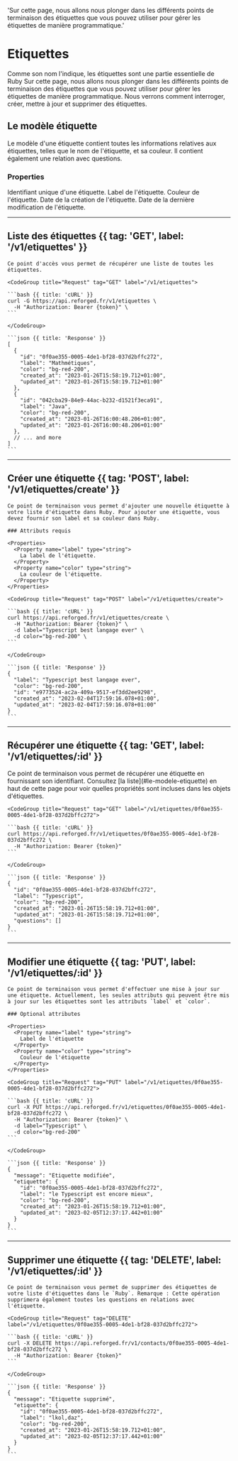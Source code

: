   'Sur cette page, nous allons nous plonger dans les différents points de terminaison des étiquettes que vous pouvez utiliser pour gérer les étiquettes de manière programmatique.'

# Etiquettes

Comme son nom l'indique, les étiquettes sont une partie essentielle de Ruby Sur cette page, nous allons nous plonger dans les différents points de terminaison des étiquettes que vous pouvez utiliser pour gérer les étiquettes de manière programmatique. Nous verrons comment interroger, créer, mettre à jour et supprimer des étiquettes.

## Le modèle étiquette

Le modèle d'une étiquette contient toutes les informations relatives aux étiquettes, telles que le nom de l'étiquette, et sa couleur. Il contient également une relation avec questions.

### Properties

<Properties>
  <Property name="id" type="string">
    Identifiant unique d'une étiquette.
  </Property>
  <Property name="label" type="string">
    Label de l'étiquette.
  </Property>
  <Property name="color" type="string">
    Couleur de l'étiquette.
  </Property>
  <Property name="created_at" type="timestamp">
    Date de la création de l'étiquette.
  </Property>
  <Property name="updated_at" type="timestamp">
    Date de la dernière modification de l'étiquette.
  </Property>
</Properties>

---

## Liste des étiquettes {{ tag: 'GET', label: '/v1/etiquettes' }}

<Row>
  <Col>

    Ce point d'accès vous permet de récupérer une liste de toutes les étiquettes.


  </Col>
  <Col sticky>

    <CodeGroup title="Request" tag="GET" label="/v1/etiquettes">

    ```bash {{ title: 'cURL' }}
    curl -G https://api.reforged.fr/v1/etiquettes \
      -H "Authorization: Bearer {token}" \
    ```

    </CodeGroup>

    ```json {{ title: 'Response' }}
    [
      {
        "id": "0f0ae355-0005-4de1-bf28-037d2bffc272",
        "label": "Mathmétiques",
        "color": "bg-red-200",
        "created_at": "2023-01-26T15:58:19.712+01:00",
        "updated_at": "2023-01-26T15:58:19.712+01:00"
      },
      {
        "id": "042cba29-84e9-44ac-b232-d1521f3eca91",
        "label": "Java",
        "color": "bg-red-200",
        "created_at": "2023-01-26T16:00:48.206+01:00",
        "updated_at": "2023-01-26T16:00:48.206+01:00"
      },
      // ... and more
    ]
    ```

  </Col>
</Row>

---

## Créer une étiquette {{ tag: 'POST', label: '/v1/etiquettes/create' }}

<Row>
  <Col>

    Ce point de terminaison vous permet d'ajouter une nouvelle étiquette à votre liste d'étiquette dans Ruby. Pour ajouter une étiquette, vous devez fournir son label et sa couleur dans Ruby.

    ### Attributs requis

    <Properties>
      <Property name="label" type="string">
        La label de l'étiquette.
      </Property>
      <Property name="color" type="string">
        La couleur de l'étiquette.
      </Property>
    </Properties>



  </Col>
  <Col sticky>

    <CodeGroup title="Request" tag="POST" label="/v1/etiquettes/create">

    ```bash {{ title: 'cURL' }}
    curl https://api.reforged.fr/v1/etiquettes/create \
      -H "Authorization: Bearer {token}" \
      -d label="Typescript best langage ever" \
      -d color="bg-red-200" \
    ```

    </CodeGroup>

    ```json {{ title: 'Response' }}
    {
      "label": "Typescript best langage ever",
      "color": "bg-red-200",
      "id": "e9773524-ac2a-409a-9517-ef3dd2ee9298",
      "created_at": "2023-02-04T17:59:16.078+01:00",
      "updated_at": "2023-02-04T17:59:16.078+01:00"
    }
    ```

  </Col>
</Row>

---

## Récupérer une étiquette {{ tag: 'GET', label: '/v1/etiquettes/:id' }}

<Row>
  <Col>
    Ce point de terminaison vous permet de récupérer une étiquette en fournissant son identifiant. Consultez [la liste](#le-modele-etiquette) en haut de cette page pour voir quelles propriétés sont incluses dans les objets d'étiquettes.


  </Col>


  <Col sticky>

    <CodeGroup title="Request" tag="GET" label="/v1/etiquettes/0f0ae355-0005-4de1-bf28-037d2bffc272">

    ```bash {{ title: 'cURL' }}
    curl https://api.reforged.fr/v1/etiquettes/0f0ae355-0005-4de1-bf28-037d2bffc272 \
      -H "Authorization: Bearer {token}"
    ```

    </CodeGroup>

    ```json {{ title: 'Response' }}
    {
      "id": "0f0ae355-0005-4de1-bf28-037d2bffc272",
      "label": "Typescript",
      "color": "bg-red-200",
      "created_at": "2023-01-26T15:58:19.712+01:00",
      "updated_at": "2023-01-26T15:58:19.712+01:00",
      "questions": []
    }
    ```

  </Col>
</Row>

---

## Modifier une étiquette {{ tag: 'PUT', label: '/v1/etiquettes/:id' }}

<Row>
  <Col>

    Ce point de terminaison vous permet d'effectuer une mise à jour sur une étiquette. Actuellement, les seules attributs qui peuvent être mis à jour sur les étiquettes sont les attributs `label` et `color`.

    ### Optional attributes

    <Properties>
      <Property name="label" type="string">
        Label de l'étiquette
      </Property>
      <Property name="color" type="string">
        Couleur de l'étiquette
      </Property>
    </Properties>

  </Col>
  <Col sticky>

    <CodeGroup title="Request" tag="PUT" label="/v1/etiquettes/0f0ae355-0005-4de1-bf28-037d2bffc272">

    ```bash {{ title: 'cURL' }}
    curl -X PUT https://api.reforged.fr/v1/etiquettes/0f0ae355-0005-4de1-bf28-037d2bffc272 \
      -H "Authorization: Bearer {token}" \
      -d label="Typescript" \
      -d color="bg-red-200"
    ```

    </CodeGroup>

    ```json {{ title: 'Response' }}
    {
      "message": "Etiquette modifiée",
      "etiquette": {
        "id": "0f0ae355-0005-4de1-bf28-037d2bffc272",
        "label": "le Typescript est encore mieux",
        "color": "bg-red-200",
        "created_at": "2023-01-26T15:58:19.712+01:00",
        "updated_at": "2023-02-05T12:37:17.442+01:00"
      }
    }
    ```

  </Col>
</Row>

---

## Supprimer une étiquette {{ tag: 'DELETE', label: '/v1/etiquettes/:id' }}

<Row>
  <Col>

    Ce point de terminaison vous permet de supprimer des étiquettes de votre liste d'étiquettes dans le `Ruby`. Remarque : Cette opération supprimera également toutes les questions en relations avec l'étiquette.

  </Col>
  <Col sticky>

    <CodeGroup title="Request" tag="DELETE" label="/v1/etiquettes/0f0ae355-0005-4de1-bf28-037d2bffc272">

    ```bash {{ title: 'cURL' }}
    curl -X DELETE https://api.reforged.fr/v1/contacts/0f0ae355-0005-4de1-bf28-037d2bffc272 \
      -H "Authorization: Bearer {token}"
    ```

    </CodeGroup>

    ```json {{ title: 'Response' }}
    {
      "message": "Etiquette supprimé",
      "etiquette": {
        "id": "0f0ae355-0005-4de1-bf28-037d2bffc272",
        "label": "lkol,daz",
        "color": "bg-red-200",
        "created_at": "2023-01-26T15:58:19.712+01:00",
        "updated_at": "2023-02-05T12:37:17.442+01:00"
      }
    }
    ```

  </Col>
</Row>
